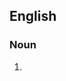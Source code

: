 ==English==

===Noun===
{{en-noun}}

# {{lb|en|British}} {{alternative spelling of|serialization|lang=en}}